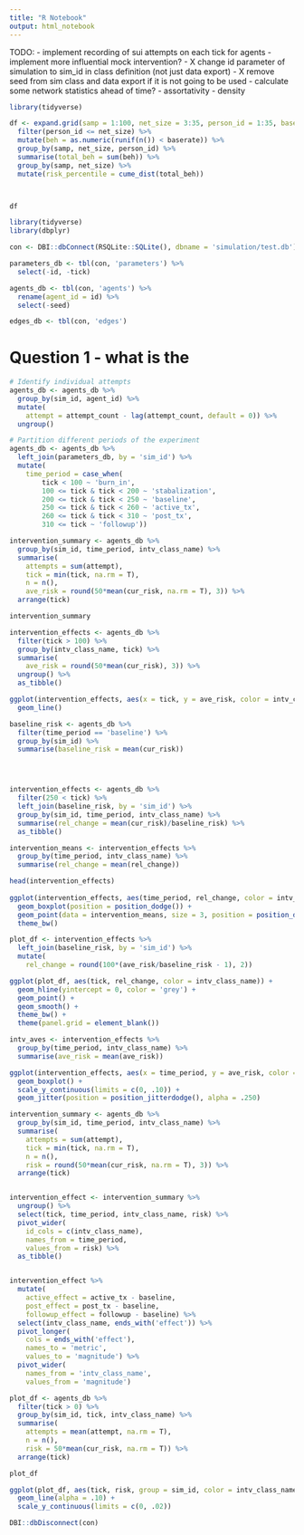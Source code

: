 ```yaml
---
title: "R Notebook"
output: html_notebook
---
```


TODO: 
  - implement recording of sui attempts on each tick for agents
  - implement more influential mock intervention?
  - X change id parameter of simulation to sim_id in class definition (not just data export)
  - X remove seed from sim class and data export if it is not going to be used
  - calculate some network statistics ahead of time?
      - assortativity
      - density
      
```r
library(tidyverse)

df <- expand.grid(samp = 1:100, net_size = 3:35, person_id = 1:35, baserate = seq(.30, .10, length.out = 10)) %>%
  filter(person_id <= net_size) %>% 
  mutate(beh = as.numeric(runif(n()) < baserate)) %>% 
  group_by(samp, net_size, person_id) %>% 
  summarise(total_beh = sum(beh)) %>% 
  group_by(samp, net_size) %>% 
  mutate(risk_percentile = cume_dist(total_beh))



df
```
    


```r
library(tidyverse)
library(dbplyr)

con <- DBI::dbConnect(RSQLite::SQLite(), dbname = 'simulation/test.db')

parameters_db <- tbl(con, 'parameters') %>% 
  select(-id, -tick)

agents_db <- tbl(con, 'agents') %>% 
  rename(agent_id = id) %>% 
  select(-seed)

edges_db <- tbl(con, 'edges')
```


# Question 1 - what is the

```r
# Identify individual attempts
agents_db <- agents_db %>% 
  group_by(sim_id, agent_id) %>% 
  mutate(
    attempt = attempt_count - lag(attempt_count, default = 0)) %>% 
  ungroup()

# Partition different periods of the experiment
agents_db <- agents_db %>% 
  left_join(parameters_db, by = 'sim_id') %>% 
  mutate(
    time_period = case_when(
        tick < 100 ~ 'burn_in',
        100 <= tick & tick < 200 ~ 'stabalization',
        200 <= tick & tick < 250 ~ 'baseline',
        250 <= tick & tick < 260 ~ 'active_tx',
        260 <= tick & tick < 310 ~ 'post_tx',
        310 <= tick ~ 'followup'))
```



```r
intervention_summary <- agents_db %>% 
  group_by(sim_id, time_period, intv_class_name) %>% 
  summarise(
    attempts = sum(attempt),
    tick = min(tick, na.rm = T),
    n = n(),
    ave_risk = round(50*mean(cur_risk, na.rm = T), 3)) %>% 
  arrange(tick)

intervention_summary
```

```r
intervention_effects <- agents_db %>% 
  filter(tick > 100) %>% 
  group_by(intv_class_name, tick) %>% 
  summarise(
    ave_risk = round(50*mean(cur_risk), 3)) %>% 
  ungroup() %>% 
  as_tibble()

ggplot(intervention_effects, aes(x = tick, y = ave_risk, color = intv_class_name)) +
  geom_line()
```



```r
baseline_risk <- agents_db %>% 
  filter(time_period == 'baseline') %>% 
  group_by(sim_id) %>% 
  summarise(baseline_risk = mean(cur_risk))




intervention_effects <- agents_db %>% 
  filter(250 < tick) %>% 
  left_join(baseline_risk, by = 'sim_id') %>% 
  group_by(sim_id, time_period, intv_class_name) %>% 
  summarise(rel_change = mean(cur_risk)/baseline_risk) %>% 
  as_tibble()

intervention_means <- intervention_effects %>% 
  group_by(time_period, intv_class_name) %>% 
  summarise(rel_change = mean(rel_change))

head(intervention_effects)
  
ggplot(intervention_effects, aes(time_period, rel_change, color = intv_class_name)) +
  geom_boxplot(position = position_dodge()) +
  geom_point(data = intervention_means, size = 3, position = position_dodge()) +
  theme_bw()
```

```r
plot_df <- intervention_effects %>% 
  left_join(baseline_risk, by = 'sim_id') %>% 
  mutate(
    rel_change = round(100*(ave_risk/baseline_risk - 1), 2))

ggplot(plot_df, aes(tick, rel_change, color = intv_class_name)) +
  geom_hline(yintercept = 0, color = 'grey') +
  geom_point() + 
  geom_smooth() +
  theme_bw() +
  theme(panel.grid = element_blank())
```


```r
intv_aves <- intervention_effects %>% 
  group_by(time_period, intv_class_name) %>% 
  summarise(ave_risk = mean(ave_risk))

ggplot(intervention_effects, aes(x = time_period, y = ave_risk, color = intv_class_name)) +
  geom_boxplot() + 
  scale_y_continuous(limits = c(0, .10)) +
  geom_jitter(position = position_jitterdodge(), alpha = .250)
```




```r
intervention_summary <- agents_db %>% 
  group_by(sim_id, time_period, intv_class_name) %>% 
  summarise(
    attempts = sum(attempt),
    tick = min(tick, na.rm = T),
    n = n(),
    risk = round(50*mean(cur_risk, na.rm = T), 3)) %>% 
  arrange(tick)


intervention_effect <- intervention_summary %>% 
  ungroup() %>% 
  select(tick, time_period, intv_class_name, risk) %>% 
  pivot_wider(
    id_cols = c(intv_class_name),
    names_from = time_period,
    values_from = risk) %>% 
  as_tibble()


intervention_effect %>% 
  mutate(
    active_effect = active_tx - baseline,
    post_effect = post_tx - baseline,
    followup_effect = followup - baseline) %>% 
  select(intv_class_name, ends_with('effect')) %>% 
  pivot_longer(
    cols = ends_with('effect'),
    names_to = 'metric',
    values_to = 'magnitude') %>% 
  pivot_wider(
    names_from = 'intv_class_name',
    values_from = 'magnitude')


```

```r
plot_df <- agents_db %>% 
  filter(tick > 0) %>% 
  group_by(sim_id, tick, intv_class_name) %>% 
  summarise(
    attempts = mean(attempt, na.rm = T),
    n = n(),
    risk = 50*mean(cur_risk, na.rm = T)) %>% 
  arrange(tick)

plot_df

ggplot(plot_df, aes(tick, risk, group = sim_id, color = intv_class_name)) +
  geom_line(alpha = .10) +
  scale_y_continuous(limits = c(0, .02))
```


```r
DBI::dbDisconnect(con)
```



